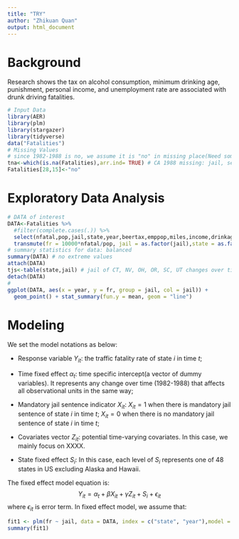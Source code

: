 ```yaml
---
title: "TRY"
author: "Zhikuan Quan"
output: html_document
---
```


# Background
Research shows the tax on alcohol consumption, minimum drinking age, punishment, personal income, and unemployment rate are associated with drunk driving fatalities.

```r
# Input Data
library(AER)
library(plm)
library(stargazer)
library(tidyverse)
data("Fatalities")
# Missing Values
# since 1982-1988 is no, we assume it is "no" in missing place(Need some paper/law to ensure)
tna<-which(is.na(Fatalities),arr.ind= TRUE) # CA 1988 missing: jail, service
Fatalities[28,15]<-"no" 


```

# Exploratory Data Analysis
```r
# DATA of interest
DATA<-Fatalities %>%
  #filter(complete.cases(.)) %>%
  select(nfatal,pop,jail,state,year,beertax,emppop,miles,income,drinkage) %>%
  transmute(fr = 10000*nfatal/pop, jail = as.factor(jail),state = as.factor(state), year = as.factor(year),beertax = beertax,emppop = emppop,miles = miles,income = log(income),drinkage = as.factor(floor(drinkage)))
# summary statistics for data: balanced
summary(DATA) # no extreme values
attach(DATA)
tjs<-table(state,jail) # jail of CT, NV, OH, OR, SC, UT changes over time
detach(DATA)
# 
ggplot(DATA, aes(x = year, y = fr, group = jail, col = jail)) + 
  geom_point() + stat_summary(fun.y = mean, geom = "line")
```

# Modeling
We set the model notations as below:

- Response variable $Y_{it}$: the traffic fatality rate of state $i$ in time $t$;

- Time fixed effect $\alpha_t$: time specific intercept(a vector of dummy variables). It represents any change over time (1982-1988) that affects all observational units in the same way;

- Mandatory jail sentence indicator $X_{it}$: $X_{it}=1$ when there is mandatory jail sentence of state $i$ in time $t$; $X_{it}=0$ when there is no mandatory jail sentence of state $i$ in time $t$;  

- Covariates vector $Z_{it}$: potential time-varying covariates. In this case, we mainly focus on XXXX.

- State fixed effect $S_i$: In this case, each level of $S_i$ represents one of 48 states in US excluding Alaska and Hawaii.

The fixed effect model equation is:
$$Y_{it}=\alpha_t+\beta X_{it}+\gamma Z_{it}+S_i+\epsilon_{it}$$
where $\epsilon_{it}$ is error term. In fixed effect model, we assume that:



```r
fit1 <- plm(fr ~ jail, data = DATA, index = c("state", "year"),model = "within", effect = "twoways")
summary(fit1)
```
